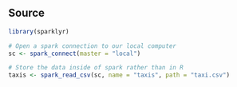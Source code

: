 ## Source
```r
library(sparklyr)

# Open a spark connection to our local computer
sc <- spark_connect(master = "local")

# Store the data inside of spark rather than in R
taxis <- spark_read_csv(sc, name = "taxis", path = "taxi.csv")
```
